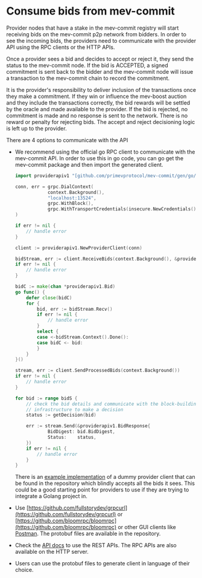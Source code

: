 # Consume bids from mev-commit

Provider nodes that have a stake in the mev-commit registry will start receiving bids on the mev-commit p2p network from bidders. In order to see the incoming bids, the providers need to communicate with the provider API using the RPC clients or the HTTP APIs. 

Once a provider sees a bid and decides to accept or reject it, they send the status to the mev-commit node. If the bid is ACCEPTED, a signed commitment is sent back to the bidder and the mev-commit node will issue a transaction to the mev-commit chain to record the commitment. 

It is the provider's responsibility to deliver inclusion of the transactions once they make a commitment. If they win or influence the mev-boost auction and they include the transactions correctly, the bid rewards will be settled by the oracle and made available to the provider. If the bid is rejected, no commitment is made and no response is sent to the network. There is no reward or penalty for rejecting bids. The accept and reject decisioning logic is left up to the provider.

There are 4 options to communicate with the API

*   We recommend using the official go RPC client to communicate with the mev-commit API. In order to use this in go code, you can go get the mev-commit package and then import the generated client.

    ```go
    import providerapiv1 "[github.com/primevprotocol/mev-commit/gen/go/rpc/providerapi/v1](<http://github.com/primevprotocol/mev-commit/gen/go/rpc/providerapi/v1>)"

    conn, err = grpc.DialContext(
    			context.Background(),
    			"localhost:13524",
    			grpc.WithBlock(),
    			grpc.WithTransportCredentials(insecure.NewCredentials()),
    )

    if err != nil {
    	// handle error
    }

    client := providerapiv1.NewProviderClient(conn)

    bidStream, err := client.ReceiveBids(context.Background(), &providerapiv1.EmptyMessage{})
    if err != nil {
    	// handle error
    }

    bidC := make(chan *providerapiv1.Bid)
    go func() {
    	defer close(bidC)
    	for {
    		bid, err := bidStream.Recv()
    		if err != nil {
    			// handle error
    		}
    		select {
    		case <-bidStream.Context().Done():
    		case bidC <- bid:
    		}
    	}
    }()

    stream, err := client.SendProcessedBids(context.Background())
    if err != nil {
    	// handle error
    }

    for bid := range bidS {
    	// check the bid details and communicate with the block-building
    	// infrastructure to make a decision
    	status := getDecision(bid)

    	err := stream.Send(&providerapiv1.BidResponse{
    			BidDigest: bid.BidDigest,
    			Status:    status,
    	})
    	if err != nil {
    		// handle error
    	}	
    }
    ```

    There is an [example implementation](https://github.com/primevprotocol/mev-commit/tree/main/examples/provideremulator) of a dummy provider client that can be found in the repository which blindly accepts all the bids it sees. This could be a good starting point for providers to use if they are trying to integrate a Golang project in.
* Use [https://github.com/fullstorydev/grpcurl](https://github.com/fullstorydev/grpcurl) or [https://github.com/bloomrpc/bloomrpc](https://github.com/bloomrpc/bloomrpc) or other GUI clients like [Postman](https://www.postman.com). The protobuf files are available in the repository.
* Check the [API docs](https://primev-24.mintlify.app/api-reference/provider/sendprocessedbids) to use the REST APIs. The RPC APIs are also available on the HTTP server.
* Users can use the protobuf files to generate client in language of their choice.

